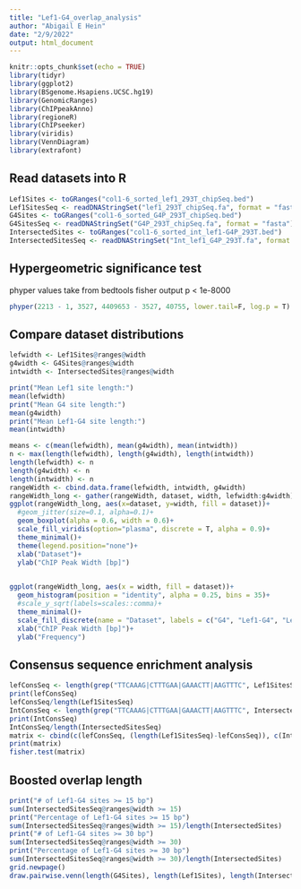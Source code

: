 ```yaml
---
title: "Lef1-G4_overlap_analysis"
author: "Abigail E Hein"
date: "2/9/2022"
output: html_document
---
```


```r
knitr::opts_chunk$set(echo = TRUE)
library(tidyr)
library(ggplot2)
library(BSgenome.Hsapiens.UCSC.hg19)
library(GenomicRanges)
library(ChIPpeakAnno)
library(regioneR)
library(ChIPseeker)
library(viridis)
library(VennDiagram)
library(extrafont)
```

## Read datasets into R

```r
Lef1Sites <- toGRanges("col1-6_sorted_lef1_293T_chipSeq.bed")
Lef1SitesSeq <- readDNAStringSet("lef1_293T_chipSeq.fa", format = "fasta")
G4Sites <- toGRanges("col1-6_sorted_G4P_293T_chipSeq.bed")
G4SitesSeq <- readDNAStringSet("G4P_293T_chipSeq.fa", format = "fasta")
IntersectedSites <- toGRanges("col1-6_sorted_int_lef1-G4P_293T.bed")
IntersectedSitesSeq <- readDNAStringSet("Int_lef1_G4P_293T.fa", format = "fasta")
```

## Hypergeometric significance test
  phyper values take from bedtools fisher output
  p < 1e-8000

```r
phyper(2213 - 1, 3527, 4409653 - 3527, 40755, lower.tail=F, log.p = T)
```
## Compare dataset distributions

```r
lefwidth <- Lef1Sites@ranges@width
g4width <- G4Sites@ranges@width
intwidth <- IntersectedSites@ranges@width

print("Mean Lef1 site length:")
mean(lefwidth)
print("Mean G4 site length:")
mean(g4width)
print("Mean Lef1-G4 site length:")
mean(intwidth)

means <- c(mean(lefwidth), mean(g4width), mean(intwidth))
n <- max(length(lefwidth), length(g4width), length(intwidth))
length(lefwidth) <- n
length(g4width) <- n
length(intwidth) <- n
rangeWidth <- cbind.data.frame(lefwidth, intwidth, g4width)
rangeWidth_long <- gather(rangeWidth, dataset, width, lefwidth:g4width)
ggplot(rangeWidth_long, aes(x=dataset, y=width, fill = dataset))+
  #geom_jitter(size=0.1, alpha=0.1)+
  geom_boxplot(alpha = 0.6, width = 0.6)+
  scale_fill_viridis(option="plasma", discrete = T, alpha = 0.9)+
  theme_minimal()+
  theme(legend.position="none")+
  xlab("Dataset")+
  ylab("ChIP Peak Width [bp]")
  

ggplot(rangeWidth_long, aes(x = width, fill = dataset))+
  geom_histogram(position = "identity", alpha = 0.25, bins = 35)+
  #scale_y_sqrt(labels=scales::comma)+
  theme_minimal()+
  scale_fill_discrete(name = "Dataset", labels = c("G4", "Lef1-G4", "Lef1"))+
  xlab("ChIP Peak Width [bp]")+
  ylab("Frequency")
```

## Consensus sequence enrichment analysis

```r
lefConsSeq <- length(grep("TTCAAAG|CTTTGAA|GAAACTT|AAGTTTC", Lef1SitesSeq))
print(lefConsSeq)
lefConsSeq/length(Lef1SitesSeq)
IntConsSeq <- length(grep("TTCAAAG|CTTTGAA|GAAACTT|AAGTTTC", IntersectedSitesSeq))
print(IntConsSeq)
IntConsSeq/length(IntersectedSitesSeq)
matrix <- cbind(c(lefConsSeq, (length(Lef1SitesSeq)-lefConsSeq)), c(IntConsSeq, length(IntersectedSitesSeq)-IntConsSeq))
print(matrix)
fisher.test(matrix)
```

## Boosted overlap length


```r
print("# of Lef1-G4 sites >= 15 bp")
sum(IntersectedSitesSeq@ranges@width >= 15)
print("Percentage of Lef1-G4 sites >= 15 bp")
sum(IntersectedSitesSeq@ranges@width >= 15)/length(IntersectedSites)
print("# of Lef1-G4 sites >= 30 bp")
sum(IntersectedSitesSeq@ranges@width >= 30)
print("Percentage of Lef1-G4 sites >= 30 bp")
sum(IntersectedSitesSeq@ranges@width >= 30)/length(IntersectedSites)
grid.newpage()
draw.pairwise.venn(length(G4Sites), length(Lef1Sites), length(IntersectedSites), c("G4 ChIP Sites" , "Lef1 ChIP Sites"), lwd = 2, lty = 'blank', fill= c('#feb24c','#800026'), fontfamily ="Arial", main.fontfamily="sans-serif", cat.default.pos = "outer", cat.fontfamily ="Arial", cat.fontface = "bold", cat.dist = c(0.045, 0.045), cat.pos = c(-7,7))
```



